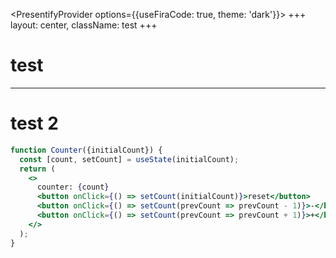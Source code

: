 
<PresentifyProvider options={{useFiraCode: true, theme: 'dark'}}>
+++
layout: center,
className: test
+++
# test
---
# test 2
```jsx showLineNumbers highlightLines="1,2,5-6"
function Counter({initialCount}) {
  const [count, setCount] = useState(initialCount);
  return (
    <>
      counter: {count}
      <button onClick={() => setCount(initialCount)}>reset</button>
      <button onClick={() => setCount(prevCount => prevCount - 1)}>-</button>
      <button onClick={() => setCount(prevCount => prevCount + 1)}>+</button>
    </>
  );
}
```
</PresentifyProvider>
